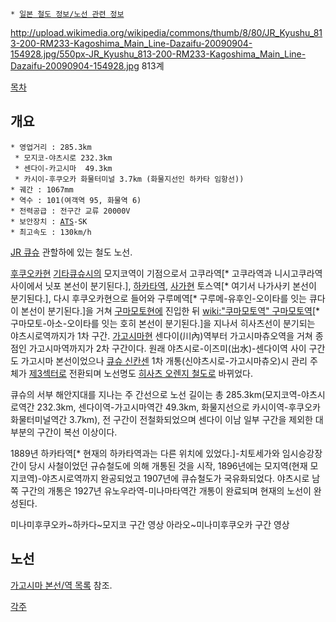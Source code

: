 {{{+1 鹿児島本線 / Kagoshima Main Line}}}
 * [[일본 철도 정보/노선 관련 정보]]
http://upload.wikimedia.org/wikipedia/commons/thumb/8/80/JR_Kyushu_813-200-RM233-Kagoshima_Main_Line-Dazaifu-20090904-154928.jpg/550px-JR_Kyushu_813-200-RM233-Kagoshima_Main_Line-Dazaifu-20090904-154928.jpg
813계

[[목차]]
== 개요 ==
 * 영업거리 : 285.3km
  * 모지코-야츠시로 232.3km
  * 센다이-카고시마  49.3km
  * 카시이-후쿠오카 화물터미널 3.7km (화물지선인 하카타 임항선))
 * 궤간 : 1067mm
 * 역수 : 101(여객역 95, 화물역 6)
 * 전력공급 : 전구간 교류 20000V
 * 보안장치 : [[ATS]]-SK
 * 최고속도 : 130km/h

[[JR 큐슈]] 관할하에 있는 철도 노선.

[[후쿠오카]]현 [[기타큐슈]]시의 모지코역이 기점으로서 고쿠라역[* 고쿠라역과 니시고쿠라역 사이에서 닛포 본선이 분기된다.], [[하카타역]], [[사가]]현 토스역[* 여기서 나가사키 본선이 분기된다.], 다시 후쿠오카현으로 들어와 구루메역[* 구루메-유후인-오이타를 잇는 큐다이 본선이 분기된다.]을 거쳐 [[구마모토]]현에 진입한 뒤 [[wiki:"쿠마모토역" 구마모토역]][* 구마모토-아소-오이타를 잇는 호히 본선이 분기된다.]을 지나서 히사츠선이 분기되는 야츠시로역까지가 1차 구간. [[가고시마]]현 센다이(川內)역부터 가고시마츄오역을 거쳐 종점인 가고시마역까지가 2차 구간이다. 원래 야츠시로-이즈미(出水)-센다이역 사이 구간도 가고시마 본선이었으나 [[큐슈 신칸센]] 1차 개통(신야츠시로-가고시마츄오)시 관리 주체가 [[제3섹터]]로 전환되며 노선명도 [[히사츠 오렌지 철도]]로 바뀌었다.

큐슈의 서부 해안지대를 지나는 주 간선으로 노선 길이는 총 285.3km(모지코역-야츠시로역간 232.3km, 센다이역-가고시마역간 49.3km, 화물지선으로 카시이역-후쿠오카화물터미널역간 3.7km), 전 구간이 전철화되었으며 센다이 이남 일부 구간을 제외한 대부분의 구간이 복선 이상이다.

1889년 하카타역[* 현재의 하카타역과는 다른 위치에 있었다.]-치토세가와 임시승강장간이 당시 사철이었던 규슈철도에 의해 개통된 것을 시작, 1896년에는 모지역(현재 모지코역)-야츠시로역까지 완공되었고 1907년에 큐슈철도가 국유화되었다. 야츠시로 남쪽 구간의 개통은 1927년 유노우라역-미나마타역간 개통이 완료되며 현재의 노선이 완성된다.

{{{#!html
<iframe width="560" height="315" src="http://www.youtube.com/embed/m6XZbo7mQEI" frameborder="0" allowfullscreen></iframe>
}}}
미나미후쿠오카~하카다~모지코 구간 영상
{{{#!html
<iframe width="560" height="315" src="http://www.youtube.com/embed/D2jchG6SJss" frameborder="0" allowfullscreen></iframe>
}}}
아라오~미나미후쿠오카 구간 영상

== 노선 ==
[[가고시마 본선/역 목록]] 참조.

[[각주]]
